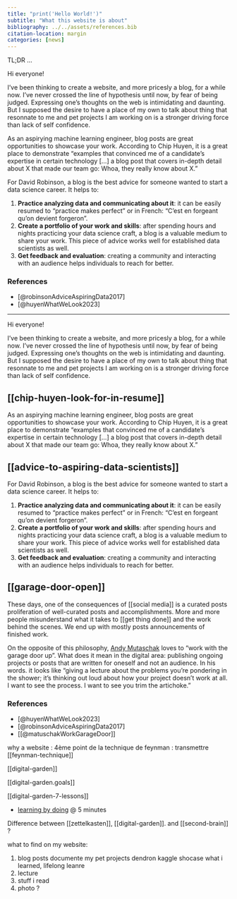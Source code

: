 ```yaml
---
title: "print('Hello World!')"
subtitle: "What this website is about"
bibliography: ../../assets/references.bib
citation-location: margin
categories: [news]
---
```


::: {.callout-note}
TL;DR
…
:::

Hi everyone!

I’ve been thinking to create a website, and more pricesly a blog, for a while
now. I’ve never crossed the line of hypothesis until now, by fear of being
judged. Expressing one’s thoughts on the web is intimidating and daunting. But I
supposed the desire to have a place of my own to talk about thing that resonnate
to me and pet projects I am working on is a stronger driving force than lack of
self confidence.

As an aspirying machine learning engineer, blog posts are great opportunities to
showcase your work. According to Chip Huyen, it is a great place to demonstrate
“examples that convinced me of a candidate’s expertise in certain technology
[...] a blog post that covers in-depth detail about X that made our team go:
Whoa, they really know about X.”

For David Robinson, a blog is the best advice for someone wanted to start a data
science career. It helps to:

1. **Practice analyzing data and communicating about it**: it can be easily
  resumed to "practice makes perfect" or in French: "C'est en forgeant qu'on
  devient forgeron".
2. **Create a portfolio of your work and skills**: after spending hours and
  nights practicing your data science craft, a blog is a valuable medium to
  share your work. This piece of advice works well for established data
  scientists as well.
3. **Get feedback and evaluation**: creating a community and interacting with an
  audience helps individuals to reach for better.

### References

::: {#refs}
- [@robinsonAdviceAspiringData2017]
- [@huyenWhatWeLook2023]
:::

---
Hi everyone!

I’ve been thinking to create a website, and more pricesly a blog, for a while
now. I’ve never crossed the line of hypothesis until now, by fear of being
judged. Expressing one’s thoughts on the web is intimidating and daunting. But I
supposed the desire to have a place of my own to talk about thing that resonnate
to me and pet projects I am working on is a stronger driving force than lack of
self confidence.

## [[chip-huyen-look-for-in-resume]]

As an aspirying machine learning engineer, blog posts are great opportunities to
showcase your work. According to Chip Huyen, it is a great place to demonstrate
“examples that convinced me of a candidate’s expertise in certain technology
[...] a blog post that covers in-depth detail about X that made our team go:
Whoa, they really know about X.”

## [[advice-to-aspiring-data-scientists]]

For David Robinson, a blog is the best advice for someone wanted to start a data
science career. It helps to:

1. **Practice analyzing data and communicating about it**: it can be easily
   resumed to "practice makes perfect" or in French: "C'est en forgeant qu'on
   devient forgeron".
2. **Create a portfolio of your work and skills**: after spending hours and
   nights practicing your data science craft, a blog is a valuable medium to
   share your work. This piece of advice works well for established data
   scientists as well.
3. **Get feedback and evaluation**: creating a community and interacting with an
   audience helps individuals to reach for better.

## [[garage-door-open]]

These days, one of the consequences of [[social media]] is a curated posts
proliferation of well-curated posts and accomplishments. More and more people
misunderstand what it takes to [[get thing done]] and the work behind the scenes.
We end up with mostly posts announcements of finished work.

On the opposite of this philosophy, [Andy Mutaschak](https://andymatuschak.org/)
loves to "work with the garage door up". What does it mean in the digital area:
publishing ongoing projects or posts that are written for oneself and not an
audience. In his words. it looks like "giving a lecture about the problems you’re
pondering in the shower; it’s thinking out loud about how your project doesn’t
work at all. I want to see the process. I want to see you trim the artichoke."

### References

::: {#refs}

- [@huyenWhatWeLook2023]
- [@robinsonAdviceAspiringData2017]
- [[@matuschakWorkGarageDoor]]
:::

why a website : 4ème point de la technique de feynman : transmettre
[[feynman-technique]]

[[digital-garden]]

[[digital-garden.goals]]

[[digital-garden-7-lessons]]

- [learning by doing](https://duckduckgo.com/?q=lex+fridman+andrej&t=newext&atb=v411-1&iax=videos&ia=videos&iai=https%3A%2F%2Fwww.youtube.com%2Fwatch%3Fv%3DI2ZK3ngNvvI) @ 5 minutes

Difference between [[zettelkasten]], [[digital-garden]]. and [[second-brain]] ?

what to find on my website:

1. blog posts
   documente my pet projects
   dendron
   kaggle
   shocase what i learned, lifelong leanre
2. lecture
3. stuff i read
4. photo ?
